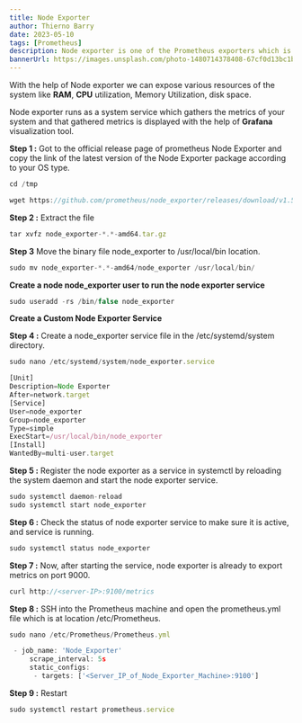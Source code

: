 ```yaml
---
title: Node Exporter
author: Thierno Barry
date: 2023-05-10
tags: [Prometheus]
description: Node exporter is one of the Prometheus exporters which is used to expose servers or system OS metrics.
bannerUrl: https://images.unsplash.com/photo-1480714378408-67cf0d13bc1b
---
```


With the help of Node exporter we can expose various resources of the system like **RAM**, **CPU** utilization, Memory Utilization, disk space.

Node exporter runs as a system service which gathers the metrics of your system and that gathered metrics is displayed with the help of **Grafana** visualization tool.

**Step 1 :** Got to the official release page of prometheus Node Exporter and copy the link of the latest version of the Node Exporter package according to your OS type.

```jsx
cd /tmp
```

```jsx
wget https://github.com/prometheus/node_exporter/releases/download/v1.5.0/node_exporter-1.5.0.linux-amd64.tar.gz
```

**Step 2 :** Extract the file

```jsx
tar xvfz node_exporter-*.*-amd64.tar.gz
```

**Step 3** Move the binary file node_exporter to /usr/local/bin location.

```jsx
sudo mv node_exporter-*.*-amd64/node_exporter /usr/local/bin/
```

**Create a node node_exporter user to run the node exporter service**

```jsx
sudo useradd -rs /bin/false node_exporter
```

**Create a Custom Node Exporter Service**

**Step 4 :** Create a node_exporter service file in the /etc/systemd/system directory.

```jsx
sudo nano /etc/systemd/system/node_exporter.service
```

```jsx
[Unit]
Description=Node Exporter
After=network.target
[Service]
User=node_exporter
Group=node_exporter
Type=simple
ExecStart=/usr/local/bin/node_exporter
[Install]
WantedBy=multi-user.target
```

**Step 5 :** Register the node exporter as a service in systemctl by reloading the system daemon and start the node exporter service.

```jsx
sudo systemctl daemon-reload
sudo systemctl start node_exporter
```

**Step 6 :** Check the status of node exporter service to make sure it is active, and service is running.

```jsx
sudo systemctl status node_exporter
```

**Step 7 :** Now, after starting the service, node exporter is already to export metrics on port 9000.

```jsx
curl http://<server-IP>:9100/metrics
```

**Step 8 :** SSH into the Prometheus machine and open the prometheus.yml file which is at location /etc/Prometheus.

```jsx
sudo nano /etc/Prometheus/Prometheus.yml
```

```jsx
 - job_name: 'Node_Exporter'
     scrape_interval: 5s
     static_configs:
      - targets: ['<Server_IP_of_Node_Exporter_Machine>:9100']
```

**Step 9 :** Restart

```jsx
sudo systemctl restart prometheus.service
```

